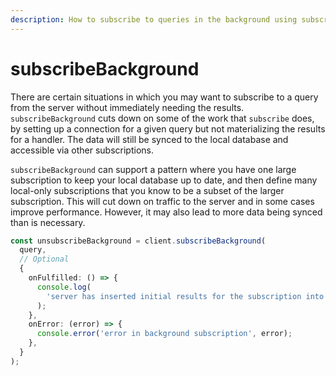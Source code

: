 ```yaml
---
description: How to subscribe to queries in the background using subscribeBackground.
---
```


# subscribeBackground

There are certain situations in which you may want to subscribe to a query from the server without immediately needing the results. `subscribeBackground` cuts down on some of the work that `subscribe` does, by setting up a connection for a given query but not materializing the results for a handler. The data will still be synced to the local database and accessible via other subscriptions.

`subscribeBackground` can support a pattern where you have one large subscription to keep your local database up to date, and then define many local-only subscriptions that you know to be a subset of the larger subscription. This will cut down on traffic to the server and in some cases improve performance. However, it may also lead to more data being synced than is necessary.

```typescript
const unsubscribeBackground = client.subscribeBackground(
  query,
  // Optional
  {
    onFulfilled: () => {
      console.log(
        'server has inserted initial results for the subscription into the local database'
      );
    },
    onError: (error) => {
      console.error('error in background subscription', error);
    },
  }
);
```
